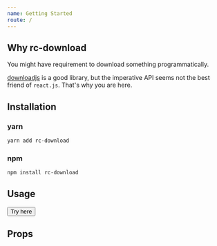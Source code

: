 ```yaml
---
name: Getting Started
route: /
---
```



## Why rc-download

You might have requirement to download something programmatically.

[downloadjs](https://github.com/rndme/download) is a good library, but the imperative API seems not the best friend of `react.js`. That's why you are here.

## Installation

### yarn

```bash
yarn add rc-download
```

### npm

```bash
npm install rc-download
```

## Usage

<Playground>
  <RcDownload
    url="http://leftstick.github.io/rc-download/public/example.txt"
    responseType="blob"
    fileName="test.txt"
    fileMIMEType="text/plain"
  >
    <button>Try here</button>
  </RcDownload>
</Playground>

## Props

<PropsTable of={RcDownload} />
